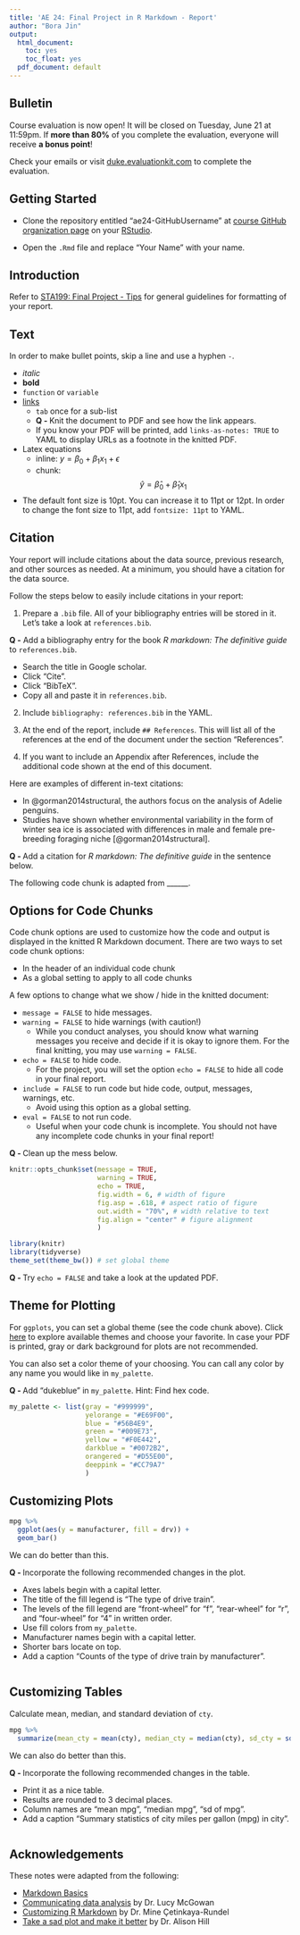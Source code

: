 ```yaml
---
title: 'AE 24: Final Project in R Markdown - Report'
author: "Bora Jin"
output:
  html_document:
    toc: yes
    toc_float: yes
  pdf_document: default
---
```


## Bulletin 

Course evaluation is now open! It will be closed on Tuesday, June 21 at 11:59pm. 
If **more than 80%** of you complete the evaluation, everyone will receive **a bonus point**!  

Check your emails or visit [duke.evaluationkit.com](https://duke.evaluationkit.com/) to complete the evaluation. 

## Getting Started 

- Clone the repository entitled "ae24-GitHubUsername" at [course GitHub organization page](https://github.com/sta199-summer22) on your [RStudio](https://vm-manage.oit.duke.edu/containers).

- Open the `.Rmd` file and replace "Your Name" with your name. 

## Introduction

Refer to [STA199: Final Project - Tips](https://sta199-summer22.netlify.app/project/project-tips_bj) for general guidelines for formatting of your report. 

## Text 

In order to make bullet points, skip a line and use a hyphen `-`. 

- *italic*
- **bold**
- `function` or `variable`
- [links](https://rmarkdown.rstudio.com/lesson-8.html)
  - `tab` once for a sub-list 
  - **Q - **Knit the document to PDF and see how the link appears. 
  - If you know your PDF will be printed, add `links-as-notes: TRUE` to YAML to 
  display URLs as a footnote in the knitted PDF. 
- Latex equations 
  - inline: $y = \beta_0 + \beta_1x_1 + \epsilon$ 
  - chunk: $$\hat{y} = \hat{\beta}_0 + \hat{\beta}_1x_1$$
- The default font size is 10pt. You can increase it to 11pt or 12pt. 
In order to change the font size to 11pt, add `fontsize: 11pt` to YAML.

## Citation 

Your report will include citations about the data source, previous research, and other sources as needed. At a minimum, you should have a citation for the data source. 

Follow the steps below to easily include citations in your report:

1. Prepare a `.bib` file. All of your bibliography entries will be stored in it. 
Let's take a look at `references.bib`. 

**Q -** Add a bibliography entry for the book *R markdown: The definitive guide* to `references.bib`. 

- Search the title in Google scholar. 
- Click "Cite". 
- Click "BibTeX".
- Copy all and paste it in `references.bib`. 

2. Include `bibliography: references.bib` in the YAML. 

3. At the end of the report, include `## References`. This will list all of the references at the end of the document under the section "References". 

4. If you want to include an Appendix after References, include the additional code shown at the end of this document. 

Here are examples of different in-text citations: 

- In @gorman2014structural, the authors focus on the analysis of Adelie penguins.
- Studies have shown whether environmental variability in the form of winter sea ice is associated with differences in male and female pre-breeding foraging niche [@gorman2014structural].

**Q - ** Add a citation for *R markdown: The definitive guide* in the sentence below.

The following code chunk is adapted from ______.

## Options for Code Chunks 

Code chunk options are used to customize how the code and output is displayed in the knitted R Markdown document. There are two ways to set code chunk options: 

- In the header of an individual code chunk 
- As a global setting to apply to all code chunks
  
A few options to change what we show / hide in the knitted document: 

- `message = FALSE` to hide messages.
- `warning = FALSE` to hide warnings (with caution!) 
  - While you conduct analyses, you should know what warning messages you receive and decide if it is okay to ignore them. For the final knitting, you may use `warning = FALSE`. 
- `echo = FALSE` to hide code. 
  - For the project, you will set the option `echo = FALSE` to hide all code in your final report. 
- `include = FALSE` to run code but hide code, output, messages, warnings, etc.
  - Avoid using this option as a global setting.
- `eval = FALSE` to not run code. 
  - Useful when your code chunk is incomplete. You should not have any incomplete code chunks in your final report! 

**Q - ** Clean up the mess below. 

```r
knitr::opts_chunk$set(message = TRUE, 
                      warning = TRUE, 
                      echo = TRUE,
                      fig.width = 6, # width of figure
                      fig.asp = .618, # aspect ratio of figure
                      out.width = "70%", # width relative to text
                      fig.align = "center" # figure alignment
                      )
```

```r
library(knitr)
library(tidyverse)
theme_set(theme_bw()) # set global theme 
```

**Q - ** Try `echo = FALSE` and take a look at the updated PDF. 

## Theme for Plotting

For `ggplots`, you can set a global theme (see the code chunk above). Click [here](https://ggplot2.tidyverse.org/reference/ggtheme.html) to explore available themes and choose your favorite. In case your PDF is printed, gray or dark background for plots are not recommended. 

You can also set a color theme of your choosing. You can call any color by any name you would like in `my_palette`. 

**Q - ** Add "dukeblue" in `my_palette`. Hint: Find hex code. 

```r
my_palette <- list(gray = "#999999", 
                   yelorange = "#E69F00", 
                   blue = "#56B4E9", 
                   green = "#009E73", 
                   yellow = "#F0E442", 
                   darkblue = "#0072B2", 
                   orangered = "#D55E00",
                   deeppink = "#CC79A7"
                   )
```

## Customizing Plots 

```r
mpg %>% 
  ggplot(aes(y = manufacturer, fill = drv)) + 
  geom_bar()
```

We can do better than this. 

**Q - ** Incorporate the following recommended changes in the plot. 

- Axes labels begin with a capital letter.
- The title of the fill legend is "The type of drive train". 
- The levels of the fill legend are "front-wheel" for "f", 
"rear-wheel" for "r", and "four-wheel" for "4" in written order.
- Use fill colors from `my_palette`.
- Manufacturer names begin with a capital letter. 
- Shorter bars locate on top. 
- Add a caption "Counts of the type of drive train by manufacturer".

```r

```


## Customizing Tables

Calculate mean, median, and standard deviation of `cty`. 

```r
mpg %>% 
  summarize(mean_cty = mean(cty), median_cty = median(cty), sd_cty = sd(cty))
```

We can also do better than this. 

**Q - ** Incorporate the following recommended changes in the table. 

  - Print it as a nice table. 
  - Results are rounded to 3 decimal places. 
  - Column names are "mean mpg", "median mpg", "sd of mpg".
  - Add a caption "Summary statistics of city miles per gallon (mpg) in city". 
  
```r

```

## Acknowledgements 

These notes were adapted from the following: 

- [Markdown Basics](https://rmarkdown.rstudio.com/lesson-8.html)
- [Communicating data analysis](https://sta-212-f19.netlify.app/slides/lec-slides/15-communicating-data-analysis.html#1) by Dr. Lucy McGowan
- [Customizing R Markdown](https://rladiesstl.github.io/intro-meetup4-oct-2021/customize-rmd.html#1) by Dr. Mine Çetinkaya-Rundel
- [Take a sad plot and make it better](https://alison.netlify.app/rlm-sad-plot-better/#1) by Dr. Alison Hill

<!-- <div id="refs"></div> -->

<!-- ## Appendix -->


